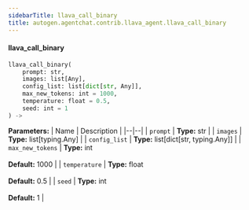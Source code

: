 ```yaml
---
sidebarTitle: llava_call_binary
title: autogen.agentchat.contrib.llava_agent.llava_call_binary
---
```


<code class="doc-symbol doc-symbol-heading doc-symbol-function"></code>
#### llava_call_binary

```python
llava_call_binary(
    prompt: str,
    images: list[Any],
    config_list: list[dict[str, Any]],
    max_new_tokens: int = 1000,
    temperature: float = 0.5,
    seed: int = 1
) -> 
```

    

<b>Parameters:</b>
| Name | Description |
|--|--|
| `prompt` | **Type:** str |
| `images` | **Type:** list[typing.Any] |
| `config_list` | **Type:** list[dict[str, typing.Any]] |
| `max_new_tokens` | **Type:** int<br/><br/>**Default:** 1000 |
| `temperature` | **Type:** float<br/><br/>**Default:** 0.5 |
| `seed` | **Type:** int<br/><br/>**Default:** 1 |

<br />